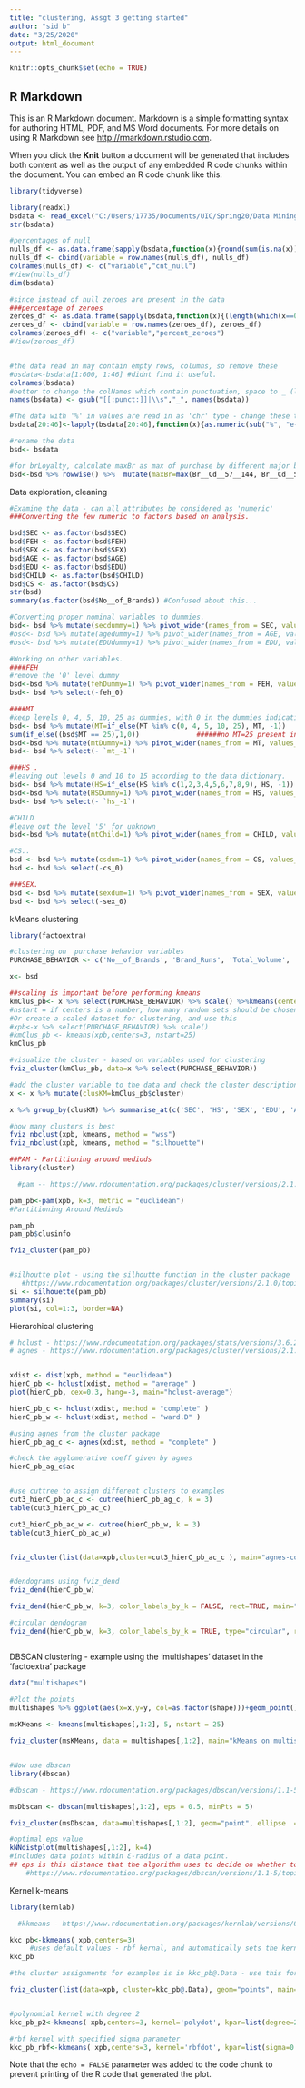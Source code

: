 ---
title: "clustering, Assgt 3 getting started"
author: "sid b"
date: "3/25/2020"
output: html_document
---

```{r setup, include=FALSE}
knitr::opts_chunk$set(echo = TRUE)
```

## R Markdown

This is an R Markdown document. Markdown is a simple formatting syntax for authoring HTML, PDF, and MS Word documents. For more details on using R Markdown see <http://rmarkdown.rstudio.com>.

When you click the **Knit** button a document will be generated that includes both content as well as the output of any embedded R code chunks within the document. You can embed an R code chunk like this:

```{r cars}
library(tidyverse)

library(readxl)
bsdata <- read_excel("C:/Users/17735/Documents/UIC/Spring20/Data Mining/Assn 3, CRISA/Assgt3_BathSoap_Data.xslx", sheet = "DM_Sheet")
str(bsdata)

#percentages of null
nulls_df <- as.data.frame(sapply(bsdata,function(x){round(sum(is.na(x))*100/NROW(x),2)}))
nulls_df <- cbind(variable = row.names(nulls_df), nulls_df)
colnames(nulls_df) <- c("variable","cnt_null")
#View(nulls_df)
dim(bsdata)

#since instead of null zeroes are present in the data
###percentage of zeroes  
zeroes_df <- as.data.frame(sapply(bsdata,function(x){(length(which(x==0))*100)/length(x)}))
zeroes_df <- cbind(variable = row.names(zeroes_df), zeroes_df)
colnames(zeroes_df) <- c("variable","percent_zeroes")
#View(zeroes_df)


#the data read in may contain empty rows, columns, so remove these
#bsdata<-bsdata[1:600, 1:46] #didnt find it useful.
colnames(bsdata)
#better to change the colNames which contain punctuation, space to _ (like affluence index,etc)
names(bsdata) <- gsub("[[:punct:]]|\\s","_", names(bsdata))

#The data with '%' in values are read in as 'chr' type - change these to numeric
bsdata[20:46]<-lapply(bsdata[20:46],function(x){as.numeric(sub("%", "e-2", x))}) #not of use in this case

#rename the data
bsd<- bsdata

#for brLoyalty, calculate maxBr as max of purchase by different major brand (excl others)
bsd<-bsd %>% rowwise() %>%  mutate(maxBr=max(Br__Cd__57__144, Br__Cd__55, Br__Cd__272, Br__Cd__286, Br__Cd__24, Br__Cd__481, Br__Cd__352, Br__Cd__5))

```


Data exploration, cleaning
```{r}
#Examine the data - can all attributes be considered as 'numeric'
###Converting the few numeric to factors based on analysis.

bsd$SEC <- as.factor(bsd$SEC)
bsd$FEH <- as.factor(bsd$FEH)
bsd$SEX <- as.factor(bsd$SEX)
bsd$AGE <- as.factor(bsd$AGE)
bsd$EDU <- as.factor(bsd$EDU)
bsd$CHILD <- as.factor(bsd$CHILD)
bsd$CS <- as.factor(bsd$CS)
str(bsd)
summary(as.factor(bsd$No__of_Brands)) #Confused about this...

#Converting proper nominal variables to dummies.
bsd<- bsd %>% mutate(secdummy=1) %>% pivot_wider(names_from = SEC, values_from = secdummy, names_prefix = "sec_", values_fill = list(secdummy=0)) 
#bsd<- bsd %>% mutate(agedummy=1) %>% pivot_wider(names_from = AGE, values_from = agedummy, names_prefix = "age_", values_fill = list(agedummy=0))     ###ordinal data
#bsd<- bsd %>% mutate(EDUdummy=1) %>% pivot_wider(names_from = EDU, values_from = EDUdummy, names_prefix = "edu_", values_fill = list(EDUdummy=0))  ###ordinal data

#Working on other variables. 
####FEH 
#remove the '0' level dummy
bsd<-bsd %>% mutate(fehDummy=1) %>% pivot_wider(names_from = FEH, values_from = fehDummy, names_prefix = "feh_", values_fill = list(fehDummy=0)) 
bsd<- bsd %>% select(-feh_0)

####MT
#keep levels 0, 4, 5, 10, 25 as dummies, with 0 in the dummies indicating 'other'
bsd<- bsd %>% mutate(MT=if_else(MT %in% c(0, 4, 5, 10, 25), MT, -1))   
sum(if_else((bsd$MT == 25),1,0))              ######no MT=25 present in the data
bsd<-bsd %>% mutate(mtDummy=1) %>% pivot_wider(names_from = MT, values_from = mtDummy, names_prefix = "mt_", values_fill = list(mtDummy=0)) 
bsd<- bsd %>% select(- `mt_-1`)

###HS .
#leaving out levels 0 and 10 to 15 according to the data dictionary.
bsd<- bsd %>% mutate(HS=if_else(HS %in% c(1,2,3,4,5,6,7,8,9), HS, -1))
bsd<-bsd %>% mutate(HSDummy=1) %>% pivot_wider(names_from = HS, values_from = HSDummy, names_prefix = "hs_", values_fill = list(HSDummy=0)) 
bsd<- bsd %>% select(- `hs_-1`)

#CHILD
#leave out the level '5' for unknown
bsd<-bsd %>% mutate(mtChild=1) %>% pivot_wider(names_from = CHILD, values_from = mtChild, names_prefix = "child_", values_fill = list(mtChild=0))

#CS..
bsd <- bsd %>% mutate(csdum=1) %>% pivot_wider(names_from = CS, values_from = csdum, names_prefix = "cs_", values_fill = list(csdum=0))
bsd <- bsd %>% select(-cs_0)

###SEX.
bsd <- bsd %>% mutate(sexdum=1) %>% pivot_wider(names_from = SEX, values_from = sexdum, names_prefix = "sex_", values_fill = list(sexdum=0))
bsd <- bsd %>% select(-sex_0)

```


kMeans clustering
```{r}
library(factoextra)

#clustering on  purchase behavior variables
PURCHASE_BEHAVIOR <- c('No__of_Brands', 'Brand_Runs', 'Total_Volume', 'No__of__Trans', 'Value', 'Trans___Brand_Runs', 'Vol_Tran', 'Avg__Price', 'maxBr', 'Others_999')

x<- bsd

##scaling is important before performing kmeans
kmClus_pb<- x %>% select(PURCHASE_BEHAVIOR) %>% scale() %>%kmeans(centers=4, nstart=25)
#nstart = if centers is a number, how many random sets should be chosen? Can also change the iterations
#Or create a scaled dataset for clustering, and use this
#xpb<-x %>% select(PURCHASE_BEHAVIOR) %>% scale() 
#kmClus_pb <- kmeans(xpb,centers=3, nstart=25)
kmClus_pb
```


```{r}
#visualize the cluster - based on variables used for clustering
fviz_cluster(kmClus_pb, data=x %>% select(PURCHASE_BEHAVIOR))

#add the cluster variable to the data and check the cluster descriptions in terms of broader set of variables
x <- x %>% mutate(clusKM=kmClus_pb$cluster)

x %>% group_by(clusKM) %>% summarise_at(c('SEC', 'HS', 'SEX', 'EDU', 'Affluence_Index','AGE', 'CHILD_1', 'CHILD_2', 'CHILD_3', 'CHILD_4', 'maxBr', 'No__of_Brands', 'No__of__Trans', 'Brand_Runs', 'Total_Volume', 'Value', 'Trans___Brand_Runs'), mean) %>% view()

#how many clusters is best
fviz_nbclust(xpb, kmeans, method = "wss")
fviz_nbclust(xpb, kmeans, method = "silhouette")

##PAM - Partitioning around mediods
library(cluster)

  #pam -- https://www.rdocumentation.org/packages/cluster/versions/2.1.0/topics/pam

pam_pb<-pam(xpb, k=3, metric = "euclidean")
#Partitioning Around Mediods

pam_pb
pam_pb$clusinfo

fviz_cluster(pam_pb)


#silhoutte plot - using the silhoutte function in the cluster package
   #https://www.rdocumentation.org/packages/cluster/versions/2.1.0/topics/silhouette
si <- silhouette(pam_pb)
summary(si)
plot(si, col=1:3, border=NA)

```


Hierarchical clustering
```{r}

# hclust - https://www.rdocumentation.org/packages/stats/versions/3.6.2/topics/hclust
# agnes - https://www.rdocumentation.org/packages/cluster/versions/2.1.0/topics/agnes


xdist <- dist(xpb, method = "euclidean")
hierC_pb <- hclust(xdist, method = "average" )
plot(hierC_pb, cex=0.3, hang=-3, main="hclust-average")

hierC_pb_c <- hclust(xdist, method = "complete" )
hierC_pb_w <- hclust(xdist, method = "ward.D" )

#using agnes from the cluster package
hierC_pb_ag_c <- agnes(xdist, method = "complete" )

#check the agglomerative coeff given by agnes
hierC_pb_ag_c$ac


#use cuttree to assign different clusters to examples
cut3_hierC_pb_ac_c <- cutree(hierC_pb_ag_c, k = 3)
table(cut3_hierC_pb_ac_c)

cut3_hierC_pb_ac_w <- cutree(hierC_pb_w, k = 3)
table(cut3_hierC_pb_ac_w)


fviz_cluster(list(data=xpb,cluster=cut3_hierC_pb_ac_c ), main="agnes-complete")


#dendograms using fviz_dend
fviz_dend(hierC_pb_w)

fviz_dend(hierC_pb_w, k=3, color_labels_by_k = FALSE, rect=TRUE, main="agnes - Wards")

#circular dendogram
fviz_dend(hierC_pb_w, k=3, color_labels_by_k = TRUE, type="circular", rect=TRUE, main="agnes - Wards")



```


DBSCAN clustering - example using the 'multishapes' dataset in the 'factoextra' package
```{r}

data("multishapes")

#Plot the points
multishapes %>% ggplot(aes(x=x,y=y, col=as.factor(shape)))+geom_point()
 
msKMeans <- kmeans(multishapes[,1:2], 5, nstart = 25)

fviz_cluster(msKMeans, data = multishapes[,1:2], main="kMeans on multishapes")


#Now use dbscan 
library(dbscan)

#dbscan - https://www.rdocumentation.org/packages/dbscan/versions/1.1-5/topics/dbscan

msDbscan <- dbscan(multishapes[,1:2], eps = 0.5, minPts = 5)

fviz_cluster(msDbscan, data=multishapes[,1:2], geom="point", ellipse  = FALSE, main="dbscan eps=0.5, minPts=5")

#optimal eps value
kNNdistplot(multishapes[,1:2], k=4)
#includes data points within Ɛ-radius of a data point.
## eps is this distance that the algorithm uses to decide on whether to club the two points together. We will make use of the average distances of every point to its k nearest neighbors. These k distances are then plotted in ascending order. The point where you see an elbow like bend corresponds to the optimal *eps* value. At this point, a sharp change in the distance occurs, and thus this point serves as a threshold.
    #https://www.rdocumentation.org/packages/dbscan/versions/1.1-5/topics/kNNdist

```


Kernel k-means 
```{r}
library(kernlab)

  #kkmeans - https://www.rdocumentation.org/packages/kernlab/versions/0.9-29/topics/kkmeans

kkc_pb<-kkmeans( xpb,centers=3)
     #uses default values - rbf kernal, and automatically sets the kernel
kkc_pb

#the cluster assignments for examples is in kkc_pb@.Data - use this for vizualizing using fviz_cluster

fviz_cluster(list(data=xpb, cluster=kkc_pb@.Data), geom="points", main="kkmeans")


#polynomial kernel with degree 2
kkc_pb_p2<-kkmeans( xpb,centers=3, kernel='polydot', kpar=list(degree=2))

#rbf kernel with specified sigma parameter
kkc_pb_rbf<-kkmeans( xpb,centers=3, kernel='rbfdot', kpar=list(sigma=0.2 ))

```


Note that the `echo = FALSE` parameter was added to the code chunk to prevent printing of the R code that generated the plot.
